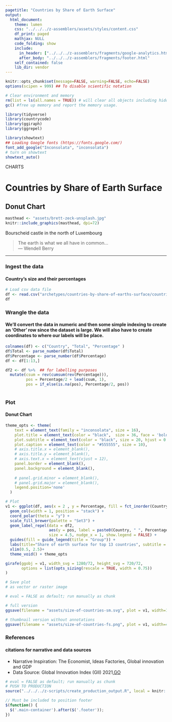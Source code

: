 ```yaml
---
pagetitle: "Countries by Share of Earth Surface"
output: 
  html_document:
    theme: lumen
    css: "../../../z-assemblers/assets/styles/content.css"
    df_print: paged
    mathjax: NULL
    code_folding: show
    include:
      in_header: ["../../../z-assemblers/fragments/google-analytics.html", "../../../z-assemblers/fragments/header.html"]
      after_body: "../../../z-assemblers/fragments/footer.html"
    self_contained: false
    lib_dir: vendor
---
```


```r

knitr::opts_chunk$set(message=FALSE, warning=FALSE, echo=FALSE)
options(scipen = 999) ## To disable scientific notation

# Clear environment and memory
rm(list = ls(all.names = TRUE)) # will clear all objects including hidden objects.
gc() #free up memory and report the memory usage.

library(tidyverse)
library(countrycode)
library(ggiraph)
library(ggrepel)

library(showtext)
## Loading Google fonts (https://fonts.google.com/)
font_add_google("Inconsolata", "inconsolata")
# turn on showtext
showtext_auto()

```

<div class="activity">
CHARTS  
</div>

# Countries by Share of Earth Surface
## Donut Chart

```r

masthead <- "assets/brett-zeck-unsplash.jpg"
knitr::include_graphics(masthead, dpi=72)

```

<div class="figure-text">Bourscheid castle in the north of Luxembourg</div>

> The earth is what we all have in common...\
--- Wendell Berry\

***


### Ingest the data
#### Country's size and their percentages 

```r

# Load csv data file
df <- read.csv("archetypes/countries-by-share-of-earths-surface/countries-by-share-of-earths-surface.csv", header = TRUE, stringsAsFactors = FALSE)
df


```


### Wrangle the data
#### We'll convert the data in numeric and then some simple indexing to create an 'Other' row since the dataset is large. We will also have to create coordinates to where our labels will be place.


```r

colnames(df) <- c("Country", "Total", "Percentage" )
df$Total <- parse_number(df$Total)
df$Percentage <- parse_number(df$Percentage)
df <- df[1:13,]

df2 <- df %>%  ## for labelling purposes
  mutate(csum = rev(cumsum(rev(Percentage))), 
         pos = Percentage/2 + lead(csum, 1),
         pos = if_else(is.na(pos), Percentage/2, pos))
  

```


### Plot
#### Donut Chart


```r

theme_opts <- theme(
    text = element_text(family = "inconsolata", size = 16), 
    plot.title = element_text(color = "black",  size = 36, face = 'bold', hjust = 0.5 ),
    plot.subtitle = element_text(color = "black", size = 20, hjust = 0.5, margin=margin(0,0,40,0)),
    plot.caption = element_text(color = "#555555", size = 10),
    # axis.title.x = element_blank(),
    # axis.title.y = element_blank(),
    # axis.text.x = element_text(vjust = 12),
    panel.border = element_blank(),
    panel.background = element_blank(),
    
    # panel.grid.minor = element_blank(),
    # panel.grid.major = element_blank(),
    legend.position='none'
  )

# Plot
v1 <- ggplot(df, aes(x = 2 , y = Percentage, fill = fct_inorder(Country))) +
  geom_col(width = 1, position = "stack") +
  coord_polar(theta = "y") +
  scale_fill_brewer(palette = "Set3") +
  geom_label_repel(data = df2,
                   aes(y = pos, label = paste0(Country, " ", Percentage, "%")),
                   size = 4.5, nudge_x = 1, show.legend = FALSE) +
  guides(fill = guide_legend(title = "Group")) +
  labs(title="Share of earth surface for top 13 countries", subtitle = "Percentage relative to global share")+
  xlim(0.5, 2.5)+
  theme_void() + theme_opts

girafe(ggobj = v1, width_svg = 1280/72, height_svg = 720/72,
       options = list(opts_sizing(rescale = TRUE, width = 0.75))
)

```



```r
# Save plot
# as vector or raster image

# eval = FALSE as default; run manually as chunk

# full version
ggsave(filename = "assets/size-of-countries-sm.svg", plot = v1, width=1280/72, height=720/72)

# thumbnail version without annotations
ggsave(filename = "assets/size-of-countries-fs.png", plot = v1, width=4, height=2.25)

```


### References
#### citations for narrative and data sources

* Narrative Inspiration: The Economist, Ideas Factories, Global innovation and GDP
* Data Source: Global Innovation Index (GII) 2021,[GO](https://www.globalinnovationindex.org/analysis-indicator){target="_blank"}


```r

# eval = FALSE as default; run manually as chunk
# PUSH TO PRODUCTION
source("../../../z-scripts/create_production_output.R", local = knitr::knit_global())

```


```js

// Must be included to position footer
$(function() {
  $('.main-container').after($('.footer'));
})

```




